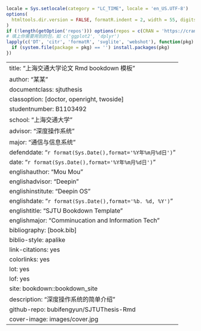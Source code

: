 ```r
locale = Sys.setlocale(category = "LC_TIME", locale = 'en_US.UTF-8')
options(
  htmltools.dir.version = FALSE, formatR.indent = 2, width = 55, digits = 4
)
if (!length(getOption('repos'))) options(repos = c(CRAN = 'https://cran.rstudio.com'))
# 填上你需要用到的包，如 c('ggplot2', 'dplyr')
lapply(c('DT', 'citr', 'formatR', 'svglite', 'webshot'), function(pkg) {
  if (system.file(package = pkg) == '') install.packages(pkg)
})
```
--- 
title: "上海交通大学论文 Rmd bookdown 模板"
author: "某某"
documentclass: sjtuthesis
classoption: [doctor, openright, twoside]
studentnumber: B1103492
school: "上海交通大学"
advisor: "深度操作系统"
major: "通信与信息系统"
defenddate: "`r format(Sys.Date(),format='%Y年%m月%d日')`"
date: "`r format(Sys.Date(),format='%Y年%m月%d日')`"
englishauthor: "Mou Mou"
englishadvisor: "Deepin"
englishinstitute: "Deepin OS"
englishdate: "`r format(Sys.Date(),format='%b. %d, %Y')`"
englishtitle: "SJTU Bookdown Template"
englishmajor: "Comminucation and Information Tech"
bibliography: [book.bib]
biblio-style: apalike
link-citations: yes
colorlinks: yes
lot: yes
lof: yes
site: bookdown::bookdown_site
description: "深度操作系统的简单介绍"
github-repo: bubifengyun/SJTUThesis-Rmd
cover-image: images/cover.jpg
---



